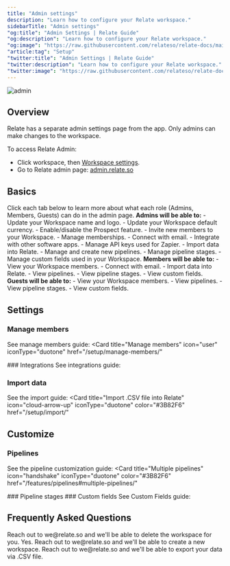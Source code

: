 ```yaml
---
title: "Admin settings"
description: "Learn how to configure your Relate workspace."
sidebarTitle: "Admin settings"
"og:title": "Admin Settings | Relate Guide"
"og:description": "Learn how to configure your Relate workspace."
"og:image": "https://raw.githubusercontent.com/relateso/relate-docs/main/docs/images/setup/admin.png"
"article:tag": "Setup"
"twitter:title": "Admin Settings | Relate Guide"
"twitter:description": "Learn how to configure your Relate workspace."
"twitter:image": "https://raw.githubusercontent.com/relateso/relate-docs/main/docs/images/setup/admin.png"
---
```

![admin](/images/setup/admin.png)

## Overview
Relate has a separate admin settings page from the app. Only admins can make changes to the workspace.

To access Relate Admin:
- Click workspace, then [Workspace settings](https://admin.relate.so/).
- Go to Relate admin page: [admin.relate.so](https://admin.relate.so/)

## Basics
Click each tab below to learn more about what each role (Admins, Members, Guests) can do in the admin page.
<Tabs>
  <Tab title="Admins">
    **Admins will be able to:**
        - Update your Workspace name and logo.
        - Update your Workspace default currency.
        - Enable/disable the Prospect feature.
        - Invite new members to your Workspace.
        - Manage memberships.
        - Connect with email.
        - Integrate with other software apps.
        - Manage API keys used for Zapier.
        - Import data into Relate.
        - Manage and create new pipelines.
        - Manage pipeline stages.
        - Manage custom fields used in your Workspace.
    </Tab>
  <Tab title="Members">
  **Members will be able to:**
        - View your Workspace members.
        - Connect with email.
        - Import data into Relate.
        - View pipelines.
        - View pipeline stages.
        - View custom fields.
    </Tab>
  <Tab title="Guests">
  **Guests will be able to:**
        - View your Workspace members.
        - View pipelines.
        - View pipeline stages.
        - View custom fields.
    </Tab>
</Tabs>

## Settings

### Manage members
See manage members guide:
<Card
  title="Manage members"
  icon="user"
  iconType="duotone"
  href="/setup/manage-members/"
>
</Card>
### Integrations
See integrations guide:
<CardGroup cols={3}>
  <Card title="Integrate with Zapier" 
        icon="bolt" color="#3B82F6" 
        iconType="duotone" 
        href="/setup/how-to-integrate-with-zapier">
  </Card>
  <Card title="Connect email" icon="envelope" iconType="duotone" color="#3B82F6" href="/setup/email-integration-google-outlook-etc">
  </Card>
  <Card title="Integrate with Apollo" 
        icon="magnifying-glass-dollar" color="#3B82F6" 
        iconType="duotone" 
        href="/integrations/apollo">
  </Card>
</CardGroup>

### Import data
See the import guide:
<Card
  title="Import .CSV file into Relate"
  icon="cloud-arrow-up"
  iconType="duotone"
  color="#3B82F6"
  href="/setup/import/"
>
</Card>

## Customize
### Pipelines
See the pipeline customization guide:
<Card
  title="Multiple pipelines"
  icon="handshake"
  iconType="duotone"
  color="#3B82F6"
  href="/features/pipelines#multiple-pipelines/"
>
</Card>
### Pipeline stages
<Card
  title="Pipeline stages"
  icon="handshake"
  iconType="duotone"
  color="#3B82F6"
  href="/features/pipelines#multiple-pipelines"
>
</Card>
### Custom fields
See Custom Fields guide:
<Card
  title="Pipeline stages"
  icon="diagram-cells"
  iconType="duotone"
  color="#3B82F6"
  href="/features/custom-fields/"
>
</Card>

## Frequently Asked Questions

<AccordionGroup>
  <Accordion title="How do I delete my workspace?">
    Reach out to we@relate.so and we'll be able to delete the workspace for you.
  </Accordion>
  <Accordion title="Can I create more than one workspace?">
    Yes. Reach out to we@relate.so and we'll be able to create a new workspace.
  </Accordion>
  <Accordion title="How do I export data?">
    Reach out to we@relate.so and we'll be able to export your data via .CSV file.
  </Accordion>
</AccordionGroup>


